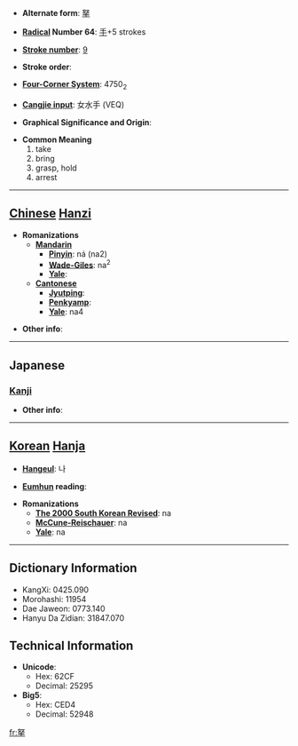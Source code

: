 * '''Alternate form''': [[拏]]

* '''[[Wiktionary:Chinese radical index| Radical]] Number 64''': [[Wiktionary:Chinese radical index 手|手]]+5 strokes

* '''[[Wiktionary:Chinese total strokes index|Stroke number]]''': [[Wiktionary:Chinese total strokes index 9|9]]

* '''Stroke order''': 

* '''[[Wiktionary:Chinese four corner index|Four-Corner System]]''': 4750<sub>2</sub>

* '''[[Wiktionary:Chinese Cangjie index|Cangjie input]]''': 女水手 (VEQ)

* '''Graphical Significance and Origin''': 

* '''Common Meaning'''
*#take
*# bring
*# grasp, hold
*# arrest


----

== [[Chinese]] [[Hanzi]] ==

* '''Romanizations'''
** '''[[Mandarin]]'''
*** '''[[Pinyin]]''': ná (na2)
*** '''[[Wade-Giles]]''': na<sup>2</sup>
*** '''[[Yale]]''': 
** '''[[Cantonese]]'''
*** '''[[Jyutping]]''':
*** '''[[Penkyamp]]''': 
*** '''[[Yale]]''': na4

* '''Other info''': 

----

==Japanese==
===[[Kanji]]===
{{kanji|on readings=[[だ]] (da), [[な]] (na)
|kun readings=[[ひく]] (hiku)
}}

* '''Other info''':  

----

== [[Korean]] [[Hanja]] ==

* '''[[Hangeul]]''': 나

* '''[[Eumhun]] reading''': 

* '''Romanizations'''
** '''[[The 2000 South Korean Revised Romanization|The 2000 South Korean Revised]]''': na
** '''[[McCune-Reischauer]]''': na
** '''[[Yale]]''': na

----

== Dictionary Information ==

* KangXi: 0425.090
* Morohashi: 11954
* Dae Jaweon: 0773.140
* Hanyu Da Zidian: 31847.070

== Technical Information ==

* '''Unicode''':
** Hex: 62CF
** Decimal: 25295
* '''Big5''':
** Hex: CED4
** Decimal: 52948

[[fr:拏]]